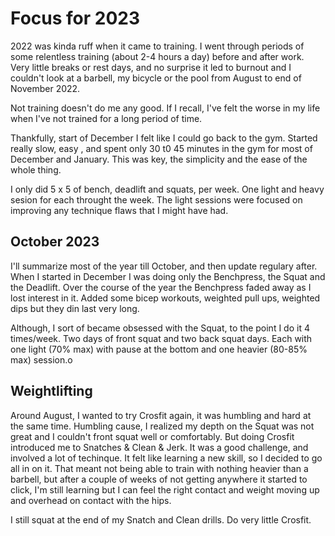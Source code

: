 # Focus for 2023
 
 2022 was kinda ruff when it came to training. I went through periods of some relentless
 training (about 2-4 hours a day) before and after work. Very little breaks or rest days, 
 and no surprise it led to burnout and I couldn't look at a barbell, my bicycle or the pool
 from August to end of November 2022.

 Not training doesn't do me any good. If I recall, I've felt the worse in my life when I've 
 not trained for a long period of time.

 Thankfully, start of December I felt like I could go back to the gym. Started really slow, easy
 , and spent only 30 t0 45 minutes in the gym for most of December and January. This was key, 
 the simplicity and the ease of the whole thing. 

 I only did 5 x 5 of bench, deadlift and squats, per week. One light and heavy sesion for each throught 
 the week. The light sessions were focused on improving any technique flaws that I might have had.


## October 2023

I'll summarize most of the year till October, and then update regulary after.
When I started in December I was doing only the Benchpress, the Squat and the Deadlift. Over the 
course of the year the Benchpress faded away as I lost interest in it. Added some bicep workouts, weighted
pull ups, weighted dips but they din last very long. 

Although, I sort of became obsessed with the Squat, to the point I do it 4 times/week. Two days 
of front squat and two back squat days. Each with one light (70% max) with pause at the bottom
and one heavier (80-85% max) session.o

## Weightlifting

Around August, I wanted to try Crosfit again, it was humbling and hard at the same time. Humbling cause,
 I realized my depth on the Squat was not great and I couldn't front squat well or comfortably. But doing Crosfit 
introduced me to Snatches & Clean & Jerk. It was a good challenge, and involved a lot of techinque.
 It felt like learning a new skill, so I decided to go all in on it. That meant not being able to 
train with nothing heavier than a barbell, but after a couple of weeks of not getting anywhere 
it started to click, I'm still learning but I can feel the right contact and weight moving 
up and overhead on contact with the hips.

I still squat at the end of my Snatch and Clean drills. Do very little Crosfit.
